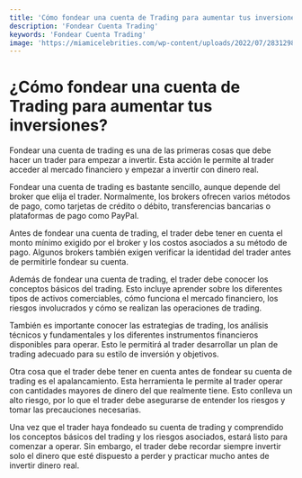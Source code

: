 ```yaml
---
title: 'Cómo fondear una cuenta de Trading para aumentar tus inversiones'
description: 'Fondear Cuenta Trading'
keywords: 'Fondear Cuenta Trading'
image: 'https://miamicelebrities.com/wp-content/uploads/2022/07/283129833_160788296424008_2926647988794533162_n_11zon-605x731.jpg'
---
```




# ¿Cómo fondear una cuenta de Trading para aumentar tus inversiones? 

Fondear una cuenta de trading es una de las primeras cosas que debe hacer un trader para empezar a invertir. Esta acción le permite al trader acceder al mercado financiero y empezar a invertir con dinero real.

Fondear una cuenta de trading es bastante sencillo, aunque depende del broker que elija el trader. Normalmente, los brokers ofrecen varios métodos de pago, como tarjetas de crédito o débito, transferencias bancarias o plataformas de pago como PayPal.

<ImageAdd source="https://www.letsbooktravel.eu/wp-content/uploads/2022/08/6-4-600x700.jpg"/>

Antes de fondear una cuenta de trading, el trader debe tener en cuenta el monto mínimo exigido por el broker y los costos asociados a su método de pago. Algunos brokers también exigen verificar la identidad del trader antes de permitirle fondear su cuenta.

Además de fondear una cuenta de trading, el trader debe conocer los conceptos básicos del trading. Esto incluye aprender sobre los diferentes tipos de activos comerciables, cómo funciona el mercado financiero, los riesgos involucrados y cómo se realizan las operaciones de trading.

<ImageAdd source="https://m.media-amazon.com/images/I/71eHLvU1GgL._AC_UF700,800_QL80_.jpg"/>

También es importante conocer las estrategias de trading, los análisis técnicos y fundamentales y los diferentes instrumentos financieros disponibles para operar. Esto le permitirá al trader desarrollar un plan de trading adecuado para su estilo de inversión y objetivos.

<ImageAdd source="https://m.media-amazon.com/images/I/61nY0x8VlGL._AC_UF700,800_QL80_.jpg"/>

Otra cosa que el trader debe tener en cuenta antes de fondear su cuenta de trading es el apalancamiento. Esta herramienta le permite al trader operar con cantidades mayores de dinero del que realmente tiene. Esto conlleva un alto riesgo, por lo que el trader debe asegurarse de entender los riesgos y tomar las precauciones necesarias.

<ImageAdd source="https://blog.bitnovo.com/wp-content/uploads/2021/03/En-que%CC%81-consiste-el-apalancamiento-en-trading.jpg"/>

Una vez que el trader haya fondeado su cuenta de trading y comprendido los conceptos básicos del trading y los riesgos asociados, estará listo para comenzar a operar. Sin embargo, el trader debe recordar siempre invertir solo el dinero que esté dispuesto a perder y practicar mucho antes de invertir dinero real.